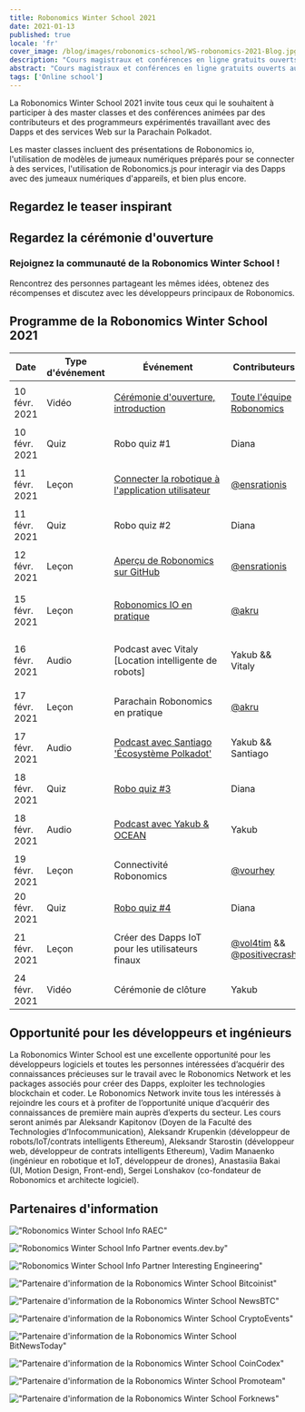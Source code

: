 ```yaml
---
title: Robonomics Winter School 2021
date: 2021-01-13
published: true
locale: 'fr'
cover_image: /blog/images/robonomics-school/WS-robonomics-2021-Blog.jpg
description: "Cours magistraux et conférences en ligne gratuits ouverts aux participants. Essayez de créer des Dapps et des services Web pour l'IoT sur la Parachain Polkadot pendant la Robonomics Winter School 2021 (du 10 au 24 février)"
abstract: "Cours magistraux et conférences en ligne gratuits ouverts aux participants. Essayez de créer des Dapps et des services Web pour l'IoT sur la Parachain Polkadot pendant la Robonomics Winter School du 10 au 24 février 2021"
tags: ['Online school']
---
```


<PostExpiredInfo/>

La Robonomics Winter School 2021 invite tous ceux qui le souhaitent à participer à des master classes et des conférences animées par des contributeurs et des programmeurs expérimentés travaillant avec des Dapps et des services Web sur la Parachain Polkadot.

Les master classes incluent des présentations de Robonomics io, l'utilisation de modèles de jumeaux numériques préparés pour se connecter à des services, l'utilisation de Robonomics.js pour interagir via des Dapps avec des jumeaux numériques d'appareils, et bien plus encore.

## Regardez le teaser inspirant

<section class="animate-inside">

<YouTube id="https://youtu.be/RbNJ4ozUGXE" posterQuality="max"/>

</section>

## Regardez la cérémonie d'ouverture

<section class="animate-inside">

<YouTube id="https://youtu.be/kQaSwNYHJQ8E" posterQuality="max"/>

</section>

<section class="animate-inside">
<TextCard icon="/icons/icon-forum.png" link="https://discord.gg/5UWNGNaAUf">

### Rejoignez la communauté de la Robonomics Winter School !
Rencontrez des personnes partageant les mêmes idées, obtenez des récompenses et discutez avec les développeurs principaux de Robonomics.

</TextCard>
</section>

## Programme de la Robonomics Winter School 2021

<table class="mobile fullwidth">
<thead>
<tr>
<th style="width:110px">Date</th>
<th style="width:110px">Type d'événement</th>
<th style="min-width:190px">Événement</th>
<th>Contributeurs</th>
</tr>
</thead>
<tbody>

<tr>
<td data-th="THE OPENING CEREMONY">10 févr. 2021</td>
<td>Vidéo</td>
<td data-th="Watchla vidéo :">

[Cérémonie d'ouverture, introduction](https://wiki.robonomics.network/docs/wschool2021-intro)

</td>
<td data-th="Contributors:">

[Toute l'équipe Robonomics](https://github.com/airalab)

</td>
</tr>

<tr>
<td data-th="ROBO QUIZ #1">10 févr. 2021</td>
<td>Quiz</td>
<td>Robo quiz #1</td>
<td data-th="Contributors:">Diana</td>
</tr>

<tr>
<td data-th="CONNECT ROBOTICS TO USER APP">11 févr. 2021</td>
<td>Leçon</td>
<td data-th="Go throw the lesson:">

[Connecter la robotique à l'application utilisateur](https://wiki.robonomics.network/docs/wschool2021-connect-robotics-to-user-app/)

</td>
<td data-th="Contributor:">

[@ensrationis](https://github.com/ensrationis)

</td>
</tr>

<tr>
<td data-th="ROBO QUIZ #2">11 févr. 2021</td>
<td>Quiz</td>
<td>Robo quiz #2</td>
<td data-th="Contributors:">Diana</td>
</tr>

<tr>
<td data-th="ROBONOMICS GITHUB OVERVIEW">12 févr. 2021</td>
<td>Leçon</td>
<td data-th="Go throw the lesson:">

[Aperçu de Robonomics sur GitHub](https://wiki.robonomics.network/docs/wschool2021-robonomics-github-overview)

</td>
<td data-th="Contributor:">

[@ensrationis](https://github.com/ensrationis)

</td>
</tr>

<tr>
<td data-th="ROBONOMICS IO IN PRACTICE">15 févr. 2021</td>
<td>Leçon</td>
<td data-th="Go throw the lesson:">

[Robonomics IO en pratique](https://wiki.robonomics.network/docs/wschool2021-robonomics-io-in-practice)

</td>
<td data-th="Contributor:">

[@akru](https://github.com/akru)

</td>
</tr>

<tr>
<td data-th="PODCAST with Vitaly [Smart-lease of Robots]">16 févr. 2021</td>
<td>Audio</td>
<td data-th="Audio on Youtube:">

Podcast avec Vitaly [Location intelligente de robots]

</td>
<td data-th="Contributor:">Yakub && Vitaly</td>
</tr>


<tr>
<td data-th="ROBONOMICS PARACHAIN IN PRACTICE">17 févr. 2021</td>
<td>Leçon</td>
<td>Parachain Robonomics en pratique</td>
<td data-th="Contributor:">

[@akru](https://github.com/akru)

</td>
</tr>

<tr>
<td data-th="PODCAST with Santiago 'Polkadot ecosystem'">17 févr. 2021</td>
<td>Audio</td>
<td data-th="Audio on Youtube:">

[Podcast avec Santiago 'Écosystème Polkadot'](https://url.today/74)

</td>
<td data-th="Contributors:">Yakub && Santiago</td>
</tr>


<tr>
<td data-th="ROBO QUIZ #3">18 févr. 2021</td>
<td>Quiz</td>
<td data-th="Join in Discord:">

[Robo quiz #3](https://discord.gg/5UWNGNaAUf)

</td>
<td data-th="Contributors:">Diana</td>
</tr>

<tr>
<td data-th="PODCAST with Yakub & OCEAN">18 févr. 2021</td>
<td>Audio</td>
<td>

[Podcast avec Yakub & OCEAN](https://url.today/75)

</td>
<td data-th="Contributors:">Yakub</td>
</tr>


<tr>
<td data-th="ROBONOMICS CONNECTIVITY">19 févr. 2021</td>
<td>Leçon</td>
<td>Connectivité Robonomics</td>
<td data-th="Contributor:">

[@vourhey](https://github.com/Vourhey)

</td>
</tr>

<tr>
<td data-th="ROBO QUIZ #4">20 févr. 2021</td>
<td>Quiz</td>
<td data-th="Join in Discord:">

[Robo quiz #4](https://discord.gg/5UWNGNaAUf)

</td>
<td data-th="Contributors:">Diana</td>
</tr>


<tr>
<td data-th="BUILD IOT DAPPS FOR END USERS">21 févr. 2021</td>
<td>Leçon</td>
<td>Créer des Dapps IoT pour les utilisateurs finaux</td>
<td data-th="Contributors:">

[@vol4tim](https://github.com/vol4tim) && [@positivecrash](https://github.com/positivecrash)

</td>
</tr>

<tr>
<td data-th="CLOSING CEREMONY">24 févr. 2021</td>
<td>Vidéo</td>
<td>Cérémonie de clôture</td>
<td data-th="Contributors:">Yakub</td>
</tr>

</tbody>
</table>


## Opportunité pour les développeurs et ingénieurs

La Robonomics Winter School est une excellente opportunité pour les développeurs logiciels et toutes les personnes intéressées d’acquérir des connaissances précieuses sur le travail avec le Robonomics Network et les packages associés pour créer des Dapps, exploiter les technologies blockchain et coder. Le Robonomics Network invite tous les intéressés à rejoindre les cours et à profiter de l’opportunité unique d’acquérir des connaissances de première main auprès d’experts du secteur. Les cours seront animés par Aleksandr Kapitonov (Doyen de la Faculté des Technologies d’Infocommunication), Aleksandr Krupenkin (développeur de robots/IoT/contrats intelligents Ethereum), Aleksandr Starostin (développeur web, développeur de contrats intelligents Ethereum), Vadim Manaenko (ingénieur en robotique et IoT, développeur de drones), Anastasiia Bakai (UI, Motion Design, Front-end), Sergei Lonshakov (co-fondateur de Robonomics et architecte logiciel).


## Partenaires d'information

<section class="grid-4 animate-inside">

<TextCard orientation="vertical" link="https://raec.ru" classList="pin">

!["Robonomics Winter School Info RAEC"](/blog/images/robonomics-school/raec.png)

</TextCard>

<TextCard orientation="vertical" link="https://events.dev.by/robonomics-winter-school">

!["Robonomics Winter School Info Partner events.dev.by"](/blog/images/robonomics-school/dev-logo-brand.png)

</TextCard>

<TextCard orientation="vertical" link="https://interestingengineering.com/events/robonomics-winter-school-2021">

!["Robonomics Winter School Info Partner Interesting Engineering"](/blog/images/robonomics-school/interestingengineering.png)

</TextCard>

<TextCard orientation="vertical" link="https://bitcoinist.com/robonomics-winter-school-2021-master-classes-and-lectures-open-for-attendees/">

!["Partenaire d'information de la Robonomics Winter School Bitcoinist"](/blog/images/robonomics-school/bitcoinist.png)

</TextCard>

<TextCard orientation="vertical" link="https://www.newsbtc.com/press-releases/robonomics-winter-school-2021-master-classes-and-lectures-open-for-attendees/">

!["Partenaire d'information de la Robonomics Winter School NewsBTC"](/blog/images/robonomics-school/newsbtc.jpg)

</TextCard>

<TextCard orientation="vertical" link="https://cryptoevents.global/">

!["Partenaire d'information de la Robonomics Winter School CryptoEvents"](/blog/images/robonomics-school/cryptoevents-logo.png)

</TextCard>

<TextCard orientation="vertical" link="https://bitnewstoday.com">

!["Partenaire d'information de la Robonomics Winter School BitNewsToday"](/blog/images/robonomics-school/BNT.png)

</TextCard>

<TextCard orientation="vertical" link="https://coincodex.com/">

!["Partenaire d'information de la Robonomics Winter School CoinCodex"](/blog/images/robonomics-school/coincodex.png)

</TextCard>

<TextCard orientation="vertical" link="https://www.youtube.com/channel/UCrvyFYM29oQ-EAejZgYqmWA">

!["Partenaire d'information de la Robonomics Winter School Promoteam"](/blog/images/robonomics-school/Promoteam.png)

</TextCard>

<TextCard orientation="'vertical'" link="https://forknews.io/">

!["Partenaire d'information de la Robonomics Winter School Forknews"](/blog/images/robonomics-school/forknews_io.png)

</TextCard>

</section>